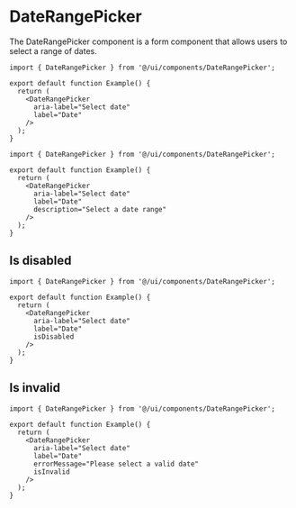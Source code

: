 # DateRangePicker

The DateRangePicker component is a form component that allows users to select a range of dates.

```tsx
import { DateRangePicker } from '@/ui/components/DateRangePicker';

export default function Example() {
  return (
    <DateRangePicker
      aria-label="Select date"
      label="Date"
    />
  );
}
```

```tsx
import { DateRangePicker } from '@/ui/components/DateRangePicker';

export default function Example() {
  return (
    <DateRangePicker
      aria-label="Select date"
      label="Date"
      description="Select a date range"
    />
  );
}
```

## Is disabled

```tsx
import { DateRangePicker } from '@/ui/components/DateRangePicker';

export default function Example() {
  return (
    <DateRangePicker
      aria-label="Select date"
      label="Date"
      isDisabled
    />
  );
}
```

## Is invalid

```tsx
import { DateRangePicker } from '@/ui/components/DateRangePicker';

export default function Example() {
  return (
    <DateRangePicker
      aria-label="Select date"
      label="Date"
      errorMessage="Please select a valid date"
      isInvalid
    />
  );
}
```